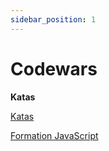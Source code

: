 ```yaml
---
sidebar_position: 1
---
```


# Codewars

**Katas**

[Katas](Katas/menu)

[Formation JavaScript](JavaScript-basic/Codewars-javascript_basic-fr)
